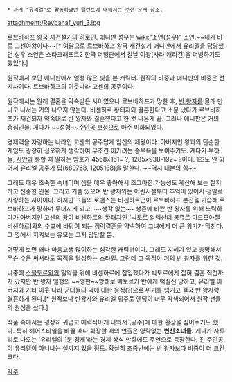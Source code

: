  * 과거 "유리엘"로 활동하였던 탤런트에 대해서는 [[수현]] 문서 참조.
attachment:/Revbahaf_yuri_3.jpg

[[르브바하프 왕국 재건설기]]의 [[히로인]]. 애니판 성우는 [[wiki:"소연(성우)" 소연]].~~내가 바로 고센여왕이다~~[* 여담으로 르브바하프 왕국 재건설기 애니판에서 유리엘을 담당했던 성우 소연은 스타크래프트2 한국 더빙판에서 칼날 여왕(사라 캐리건)을 더빙하기도 했었다.]

원작에서 보단 애니판에서 엄청 많은 빛을 본 캐릭터. 원작의 비중과 애니판의 비중은 천지차이다. 르브바하프의 이웃나라 고센의 공주이다.

원작에서는 원래 결혼을 약속받은 사이였으나 르브바하프가 망한 후, [[반 왕자]]를 몰래 만나고 나서는 거의 나오지 않는다. 비센하르 황태자와 결혼한다고 소문 났다가 르브바하프가 재건되자 약속대로 반 왕자와 결혼했다고 한 컷 나온게 끝. 그러나 애니판은 거의 중심인물. 게다가 ~~성형~~[[주인공 보정]]으로 아주 미화되었다.

경제력을 자랑하는 나라인 고센의 공주답게 암산의 제왕이다. 아버지인 왕과의 단순한 게임도 굉장히 심오하게 생각하여 무조건 이기려는 승부욕을 보여주기도. 게다가 부하들, [[시안]]과 통할 때 말하는 암호가 4568×151= ?, 1285×938-192= ?이다. 1초도 안 되어서 유리엘 공주가 답(689768, 1205138)을 말한다. ~~역시 대본의 힘~~ 

그래도 매우 조숙한 숙녀이며 셈을 매우 좋아해서 조그마한 가능성도 계산해 보는 철저하고 신중한 인물. 그리고 기품 있으며 반 왕자와는 어린시절부터 추억이 있어서 정말로 사랑하는 사이이다. 하지만 그들의 로맨스는 비센하르군이 르브바하프 본진을 기습해 르브바하프가 망하며 무너지게 되고, ~~생각 없는~~ 생존에 바쁜 반 왕자를 위해 노력하다가 아버지인 고센의 왕이 비센하르의 황태자인 [빅토르 알렉산더 봉쥬르 마드모아젤 비센하르]와의 수교에 바탕이 되는 정략결혼을 약속하여 그녀에게 더 큰 위기가 닥친다. 그 옆에서 지켜보는 유모는 그저 답답할 뿐.

어떻게 보면 꽤나 마음고생 많이하는 심각한 캐릭터이다. 그래도 지혜가 있고 총명해서 무슨 수든 써서라도 목적을 달성하는 스타일. 그런데 그 목적이 거의 반 왕자를 위한 것.

나중에 [[스몰토르]]와의 밀약을 위해 비센하르에 잠입했다가 빅토르에게 잡혀 결혼 직전까지 갔지만 반 왕자 일행의 ~~깽판~~방해로 빅토르가 반에게 떡실신 당하고, 유리엘 아버지와 기타 이웃 나라 군대들의 악에 대한 응징(?)으로 위기를 넘기고 결국 반 왕자랑 결혼하게 된다.[* 원작보다 반왕자와 유리엘 위주로 엔딩이 너무 각색되어서 원작 팬들의 원성을 샀다.] 

작품 속에서는 굉장히 귀엽고 매력적이게 나와서 [공주]에 대한 환상을 심어주기도 했다. 특히 헤어스타일을 바꿀 때나 화장할 때의 연출은 영락없는 '''변신소녀물.''' 게다가 자투리로 나오는 '유리엘의 1분 경제'라는 경제 상식 만화에도 주연으로 등장한다. 진 주인공이 유리엘이 아니냐는 설까지 있을 정도. 확실히 초중반에는 반 왕자보다 비중이 더 크긴 크다.

[[각주]]
